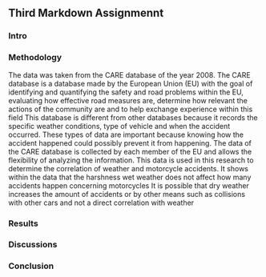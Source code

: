 ## Third Markdown Assignmennt


### Intro




### Methodology
The data was taken from the CARE database of the year 2008. The CARE database is a database made by the European Union (EU) with the goal of identifying and quantifying the safety and road problems within the EU, evaluating how effective road measures are, determine how relevant the actions of the community are and to help exchange experience within this field
This database is different from other databases because it records the specific weather conditions, type of vehicle and when the accident occurred. 
These types of data are important because knowing how the accident happened could possibly prevent it from happening.
The data of the CARE database is collected by each member of the EU and allows the flexibility of analyzing the information.
This data is used in this research to determine the correlation of weather and motorcycle accidents.
It shows within the data that the harshness wet weather does not affect how many accidents happen concerning motorcycles
It is possible that dry weather increases the amount of accidents or by other means such as collisions with other cars and not a direct correlation with weather


### Results



### Discussions



### Conclusion



